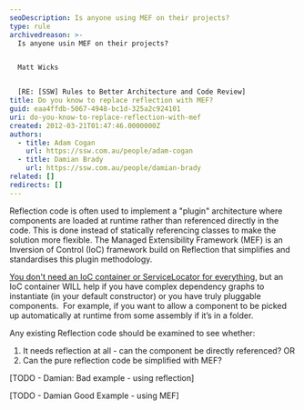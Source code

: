 ```yaml
---
seoDescription: Is anyone using MEF on their projects?
type: rule
archivedreason: >-
  Is anyone usin MEF on their projects?


  Matt Wicks


  [RE: [SSW] Rules to Better Architecture and Code Review]
title: Do you know to replace reflection with MEF?
guid: eaa4ffdb-5067-4948-bc1d-325a2c924101
uri: do-you-know-to-replace-reflection-with-mef
created: 2012-03-21T01:47:46.0000000Z
authors:
  - title: Adam Cogan
    url: https://ssw.com.au/people/adam-cogan
  - title: Damian Brady
    url: https://ssw.com.au/people/damian-brady
related: []
redirects: []
---
```


Reflection code is often used to implement a "plugin" architecture where components are loaded at runtime rather than referenced directly in the code. This is done instead of statically referencing classes to make the solution more flexible.
The Managed Extensibility Framework (MEF) is an Inversion of Control (IoC) framework build on Reflection that simplifies and standardises this plugin methodology.

[You don't need an IoC container or ServiceLocator for everything](http://blogs.clariusconsulting.net/kzu/you-dont-need-an-ioc-or-servicelocator-for-everything/ "You don’t need an IoC container or ServiceLocator for everything"), but an IoC container WILL help if you have complex dependency graphs to instantiate (in your default constructor) or you have truly pluggable components.  For example, if you want to allow a component to be picked up automatically at runtime from some assembly if it’s in a folder.

Any existing Reflection code should be examined to see whether:

1. It needs reflection at all - can the component be directly referenced? OR
2. Can the pure reflection code be simplified with MEF?

[TODO - Damian: Bad example - using reflection]

[TODO - Damian Good Example - using MEF]